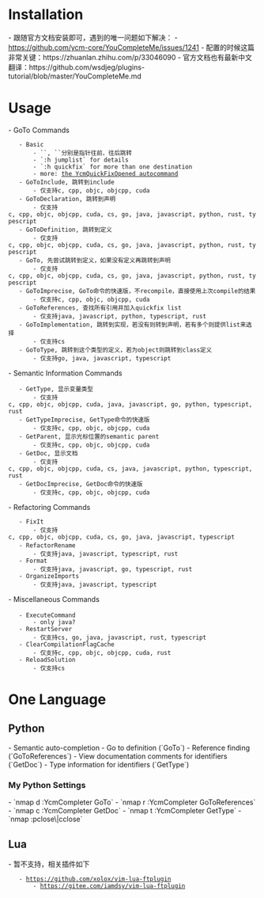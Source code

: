 = Installation =
- 跟随官方文档安装即可，遇到的唯一问题如下解决：
- https://github.com/ycm-core/YouCompleteMe/issues/1241
- 配置的时候这篇非常关键：https://zhuanlan.zhihu.com/p/33046090
- 官方文档也有最新中文翻译：https://github.com/wsdjeg/plugins-tutorial/blob/master/YouCompleteMe.md

= Usage =
- GoTo Commands
    - Basic
        - `<C-I>`, `<C-O>`分别是指针往前、往后跳转
        - `:h jumplist` for details
        - `:h quickfix` for more than one destination
        - more: [[https://github.com/ycm-core/YouCompleteMe#the-ycmquickfixopened-autocommand|the YcmQuickFixOpened autocommand]]
    - GoToInclude, 跳转到include
        - 仅支持c, cpp, objc, objcpp, cuda
    - GoToDeclaration, 跳转到声明
        - 仅支持c, cpp, objc, objcpp, cuda, cs, go, java, javascript, python, rust, typescript
    - GoToDefinition, 跳转到定义
        - 仅支持c, cpp, objc, objcpp, cuda, cs, go, java, javascript, python, rust, typescript
    - GoTo, 先尝试跳转到定义，如果没有定义再跳转到声明
        - 仅支持c, cpp, objc, objcpp, cuda, cs, go, java, javascript, python, rust, typescript
    - GoToImprecise, GoTo命令的快速版，不recompile，直接使用上次compile的结果
        - 仅支持c, cpp, objc, objcpp, cuda
    - GoToReferences, 查找所有引用并加入quickfix list
        - 仅支持java, javascript, python, typescript, rust
    - GoToImplementation, 跳转到实现，若没有则转到声明，若有多个则提供list来选择
        - 仅支持cs
    - GoToType, 跳转到这个类型的定义，若为object则跳转到class定义
        - 仅支持go, java, javascript, typescript
- Semantic Information Commands
    - GetType, 显示变量类型
        - 仅支持c, cpp, objc, objcpp, cuda, java, javascript, go, python, typescript, rust
    - GetTypeImprecise, GetType命令的快速版
        - 仅支持c, cpp, objc, objcpp, cuda
    - GetParent, 显示光标位置的semantic parent
        - 仅支持c, cpp, objc, objcpp, cuda
    - GetDoc, 显示文档
        - 仅支持c, cpp, objc, objcpp, cuda, cs, java, javascript, python, typescript, rust
    - GetDocImprecise, GetDoc命令的快速版
        - 仅支持c, cpp, objc, objcpp, cuda
- Refactoring Commands
    - FixIt
        - 仅支持c, cpp, objc, objcpp, cuda, cs, go, java, javascript, typescript
    - RefactorRename <new name>
        - 仅支持java, javascript, typescript, rust
    - Format
        - 仅支持java, javascript, go, typescript, rust
    - OrganizeImports
        - 仅支持java, javascript, typescript
- Miscellaneous Commands
    - ExecuteCommand <args>
        - only java?
    - RestartServer
        - 仅支持cs, go, java, javascript, rust, typescript
    - ClearCompilationFlagCache
        - 仅支持c, cpp, objc, objcpp, cuda, rust
    - ReloadSolution
        - 仅支持cs

= One Language =
== Python ==
- Semantic auto-completion
- Go to definition (`GoTo`)
- Reference finding (`GoToReferences`)
- View documentation comments for identifiers (`GetDoc`)
- Type information for identifiers (`GetType`)
=== My Python Settings ===
- `nmap <leader>d :YcmCompleter GoTo<CR>`
- `nmap <leader>r :YcmCompleter GoToReferences<CR>`
- `nmap <leader>c :YcmCompleter GetDoc<CR>`
- `nmap <leader>t :YcmCompleter GetType<CR>`
- `nmap <leader><leader> :pclose\|cclose<CR>`
== Lua ==
- 暂不支持，相关插件如下
    - https://github.com/xolox/vim-lua-ftplugin
        - https://gitee.com/iamdsy/vim-lua-ftplugin
